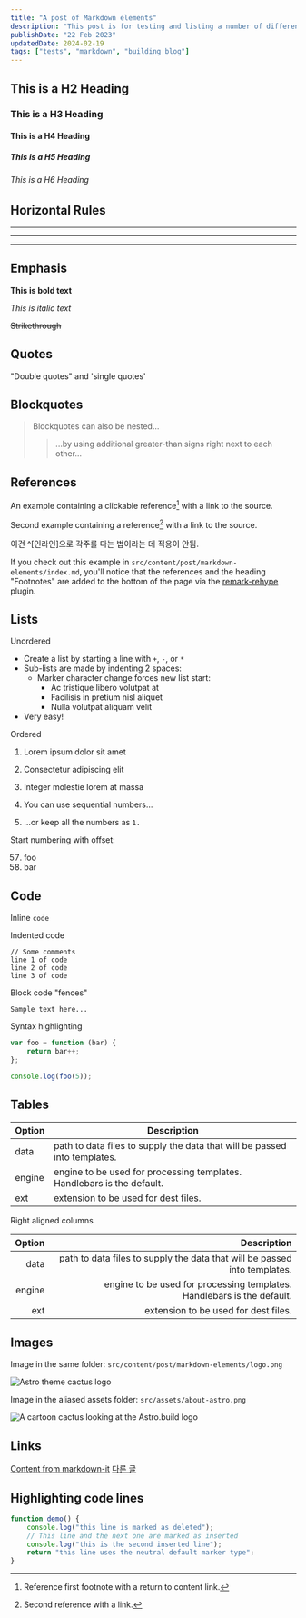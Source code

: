 ```yaml
---
title: "A post of Markdown elements"
description: "This post is for testing and listing a number of different markdown elements"
publishDate: "22 Feb 2023"
updatedDate: 2024-02-19
tags: ["tests", "markdown", "building blog"]
---
```


## This is a H2 Heading

### This is a H3 Heading

#### This is a H4 Heading

##### This is a H5 Heading

###### This is a H6 Heading

## Horizontal Rules

---

---

---

## Emphasis

**This is bold text**

_This is italic text_

~~Strikethrough~~

## Quotes

"Double quotes" and 'single quotes'

## Blockquotes

> Blockquotes can also be nested...
>
> > ...by using additional greater-than signs right next to each other...

## References

An example containing a clickable reference[^1] with a link to the source.

Second example containing a reference[^2] with a link to the source.

이건 ^[인라인]으로 각주를 다는 법이라는 데 적용이 안됨.

[^1]: Reference first footnote with a return to content link.
[^2]: Second reference with a link.

If you check out this example in `src/content/post/markdown-elements/index.md`, you'll notice that the references and the heading "Footnotes" are added to the bottom of the page via the [remark-rehype][remark_rehype] plugin.

[remark_rehype]: https://github.com/remarkjs/remark-rehype#options

## Lists

Unordered

-   Create a list by starting a line with `+`, `-`, or `*`
-   Sub-lists are made by indenting 2 spaces:
    -   Marker character change forces new list start:
        -   Ac tristique libero volutpat at
        -   Facilisis in pretium nisl aliquet
        -   Nulla volutpat aliquam velit
-   Very easy!

Ordered

1. Lorem ipsum dolor sit amet
2. Consectetur adipiscing elit
3. Integer molestie lorem at massa

4. You can use sequential numbers...
5. ...or keep all the numbers as `1.`

Start numbering with offset:

57. foo
1. bar

## Code

Inline `code`

Indented code

    // Some comments
    line 1 of code
    line 2 of code
    line 3 of code

Block code "fences"

```
Sample text here...
```

Syntax highlighting

```js
var foo = function (bar) {
    return bar++;
};

console.log(foo(5));
```

## Tables

| Option | Description                                                               |
| ------ | ------------------------------------------------------------------------- |
| data   | path to data files to supply the data that will be passed into templates. |
| engine | engine to be used for processing templates. Handlebars is the default.    |
| ext    | extension to be used for dest files.                                      |

Right aligned columns

| Option |                                                               Description |
| -----: | ------------------------------------------------------------------------: |
|   data | path to data files to supply the data that will be passed into templates. |
| engine |    engine to be used for processing templates. Handlebars is the default. |
|    ext |                                      extension to be used for dest files. |

## Images

Image in the same folder: `src/content/post/markdown-elements/logo.png`

![Astro theme cactus logo](./logo.png)

Image in the aliased assets folder: `src/assets/about-astro.png`

![A cartoon cactus looking at the Astro.build logo](@/assets/about-astro.png)

## Links

[Content from markdown-it](https://markdown-it.github.io/)
[다른 글](/posts/cactus-theme-key-features)

## Highlighting code lines

```js title="line-markers.js" del={2} ins={3-4} {6}
function demo() {
    console.log("this line is marked as deleted");
    // This line and the next one are marked as inserted
    console.log("this is the second inserted line");
    return "this line uses the neutral default marker type";
}
```

